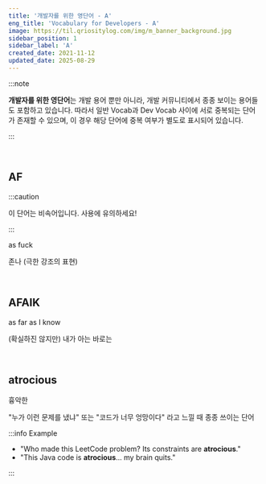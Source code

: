 ```yaml
---
title: '개발자를 위한 영단어 - A'
eng_title: 'Vocabulary for Developers - A'
image: https://til.qriositylog.com/img/m_banner_background.jpg
sidebar_position: 1
sidebar_label: 'A'
created_date: 2021-11-12
updated_date: 2025-08-29
---
```


:::note

**개발자를 위한 영단어**는 개발 용어 뿐만 아니라, 개발 커뮤니티에서 종종 보이는 용어들도 포함하고 있습니다. 따라서 일반 Vocab과 Dev Vocab 사이에 서로 중복되는 단어가 존재할 수 있으며, 이 경우 해당 단어에 중복 여부가 별도로 표시되어 있습니다.

:::


<SearchBar />
<br />

## AF

:::caution

이 단어는 비속어입니다. 사용에 유의하세요!

:::

as fuck

존나 (극한 강조의 표현)

<br />

## AFAIK

as far as I know

(확실하진 않지만) 내가 아는 바로는

<br />

## atrocious

흉악한

"누가 이런 문제를 냈냐" 또는 "코드가 너무 엉망이다" 라고 느낄 때 종종 쓰이는 단어

:::info Example

- "Who made this LeetCode problem? Its constraints are **atrocious**."
- "This Java code is **atrocious**... my brain quits."

:::